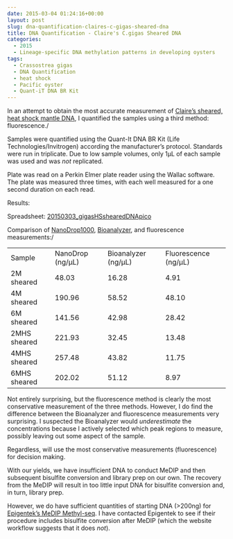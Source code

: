 ```yaml
---
date: 2015-03-04 01:24:16+00:00
layout: post
slug: dna-quantification-claires-c-gigas-sheared-dna
title: DNA Quantification - Claire's C.gigas Sheared DNA
categories:
  - 2015
  - Lineage-specific DNA methylation patterns in developing oysters
tags:
  - Crassostrea gigas
  - DNA Quantification
  - heat shock
  - Pacific oyster
  - Quant-iT DNA BR Kit
---
```


In an attempt to obtain the most accurate measurement of [Claire's sheared, heat shock mantle DNA](https://robertslab.github.io/sams-notebook/posts/2015/2015-02-20-bioanalyzer-c-gigas-sheared-dna-from-20140108.html), I quantified the samples using a third method: fluorescence./

Samples were quantified using the Quant-It DNA BR Kit (Life Technologies/Invitrogen) according the manufacturer's protocol. Standards were run in triplicate. Due to low sample volumes, only 1μL of each sample was used and was _not_ replicated.


Plate was read on a Perkin Elmer plate reader using the Wallac software. The plate was measured three times, with each well measured for a one second duration on each read.



Results:

Spreadsheet: [20150303_gigasHSshearedDNApico](https://docs.google.com/spreadsheets/d/16kRwiOanld9XuC-wfpbiTpcNgnFX_kTgVSoZiy-9ySg/edit?usp=sharing)







Comparison of [NanoDrop1000](https://robertslab.github.io/sams-notebook/posts/2015/2015-02-26-dna-quantification-claires-sheared-c-gigas-mantle-heat-shock-samples.html), [Bioanalyzer](https://robertslab.github.io/sams-notebook/2015/02/20/bioanalyzer-c-gigas-sheared-dna-from-20140108.html), and fluorescence measurements:/

<table >
<tbody >
<tr >

<td >Sample
</td>

<td >NanoDrop (ng/μL)
</td>

<td >Bioanalyzer (ng/μL)
</td>

<td >Fluorescence (ng/μL)
</td>
</tr>
<tr >

<td >2M sheared
</td>

<td >48.03
</td>

<td >16.28
</td>

<td >4.91
</td>
</tr>
<tr >

<td >4M sheared
</td>

<td >190.96
</td>

<td >58.52
</td>

<td >48.10
</td>
</tr>
<tr >

<td >6M sheared
</td>

<td >141.56
</td>

<td >42.98
</td>

<td >28.42
</td>
</tr>
<tr >

<td >2MHS sheared
</td>

<td >221.93
</td>

<td >32.45
</td>

<td >13.48
</td>
</tr>
<tr >

<td >4MHS sheared
</td>

<td >257.48
</td>

<td >43.82
</td>

<td >11.75
</td>
</tr>
<tr >

<td >6MHS sheared
</td>

<td >202.02
</td>

<td >51.12
</td>

<td >8.97
</td>
</tr>
</tbody>
</table>



Not entirely surprising, but the fluorescence method is clearly the most conservative measurement of the three methods. However, I do find the difference between the Bioanalyzer and fluorescence measurements very surprising. I suspected the Bioanalyzer would _underestimate_ the concentrations because I actively selected which peak regions to measure, possibly leaving out some aspect of the sample.

Regardless, will use the most conservative measurements (fluorescence) for decision making.

With our yields, we have insufficient DNA to conduct MeDIP and then subsequent bisulfite conversion and library prep on our own. The recovery from the MeDIP will result in too little input DNA for bisulfite conversion and, in turn, library prep.

However, we do have sufficient quantities of starting DNA (>200ng) for [Epigentek's MeDIP Methyl-seq](https://www.epigentek.com/services/sample-submission-instructions/). I have contacted Epigentek to see if their procedure includes bisulfite conversion after MeDIP (which the website workflow suggests that it does _not_).
